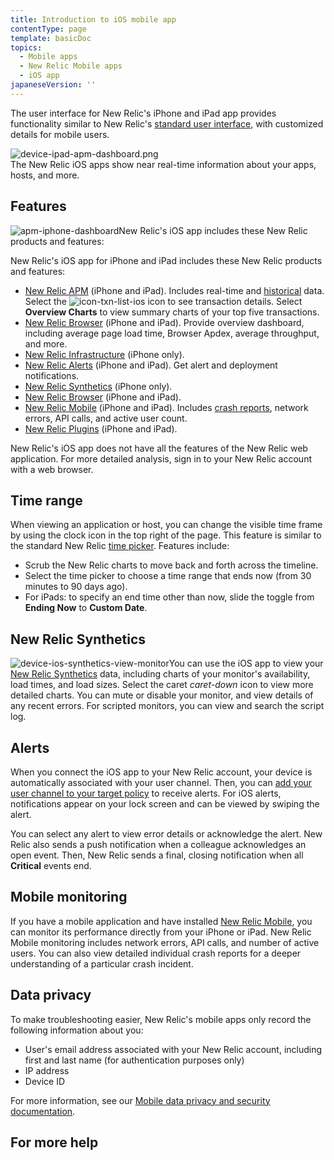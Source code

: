 ```yaml
---
title: Introduction to iOS mobile app
contentType: page
template: basicDoc
topics:
  - Mobile apps
  - New Relic Mobile apps
  - iOS app
japaneseVersion: ''
---
```


The user interface for New Relic's iPhone and iPad app provides functionality similar to New Relic's [standard user interface](/docs/site/standard-dashboard-features), with customized details for mobile users.

<div
  className="dnd-atom-wrapper type-image context-inline_image"
  contentEditable="false"
>
  <div className="dnd-drop-wrapper"><img typeof="foaf:Image" src="https://docs-dev.newrelic.com/sites/default/files/styles/inline_660px/public/thumbnails/image/device-ipad-apm-overview-page.png?itok=s5FrE1ZR" width={700} height={473} alt="device-ipad-apm-dashboard.png" title="device-ipad-apm-dashboard.png"/></div><div className="dnd-legend-wrapper" contentEditable="true"><div className="meta">The New Relic iOS apps show near real-time information about your apps, hosts, and more.</div></div>
</div>

## Features

![apm-iphone-dashboard](/sites/default/files/thumbnails/image/device-iphone-apm-dashboard.png "apm-iphone-dashboard")New Relic's iOS app includes these New Relic products and features:

New Relic's iOS app for iPhone and iPad includes these New Relic products and features:

* [New Relic APM](/docs/apm) (iPhone and iPad). Includes real-time and [historical](#time) data. Select the ![icon-txn-list-ios](/sites/default/files/thumbnails/image/icon-txn-list-ios.png "icon-txn-list-ios") icon to see transaction details. Select **Overview Charts** to view summary charts of your top five transactions.
* [New Relic Browser](https://docs.newrelic.com/docs/browser) (iPhone and iPad). Provide overview dashboard, including average page load time, Browser Apdex, average throughput, and more.
* [New Relic Infrastructure](/docs/infrastructure) (iPhone only).
* [New Relic Alerts](#ios-alerts) (iPhone and iPad). Get alert and deployment notifications.
* [New Relic Synthetics](#synthetics) (iPhone only).
* [New Relic Browser](/docs/browser) (iPhone and iPad).
* [New Relic Mobile](#monitoring) (iPhone and iPad). Includes [crash reports](/docs/mobile-monitoring/mobile-monitoring-ui/mobile-app-dashboards/mobile-apps-crash-dashboard), network errors, API calls, and active user count.
* [New Relic Plugins](/docs/plugins/plugins-new-relic/getting-started/introduction-new-relic-plugins) (iPhone and iPad).

New Relic's iOS app does not have all the features of the New Relic web application. For more detailed analysis, sign in to your New Relic account with a web browser.

## Time range

When viewing an application or host, you can change the visible time frame by using the clock icon in the top right of the page. This feature is similar to the standard New Relic [time picker](/docs/site/timepicker-setting-time-periods-to-view-data). Features include:

* Scrub the New Relic charts to move back and forth across the timeline.
* Select the time picker to choose a time range that ends now (from 30 minutes to 90 days ago).
* For iPads: to specify an end time other than now, slide the toggle from **Ending Now** to **Custom Date**.

## New Relic Synthetics

![device-ios-synthetics-view-monitor](/sites/default/files/thumbnails/image/device-ios-synthetics-view-monitor.png "device-synthetics-view-monitor")You can use the iOS app to view your [New Relic Synthetics](/docs/synthetics/new-relic-synthetics/getting-started/new-relic-synthetics) data, including charts of your monitor's availability, load times, and load sizes. Select the caret _caret-down_ icon to view more detailed charts. You can mute or disable your monitor, and view details of any recent errors. For scripted monitors, you can view and search the script log.

## Alerts

When you connect the iOS app to your New Relic account, your device is automatically associated with your user channel. Then, you can [add your user channel to your target policy](/docs/alerts/new-relic-alerts-beta/managing-notification-channels/notification-channels-controlling-where-send-alerts#mobile-push) to receive alerts. For iOS alerts, notifications appear on your lock screen and can be viewed by swiping the alert.

You can select any alert to view error details or acknowledge the alert. New Relic also sends a push notification when a colleague acknowledges an open event. Then, New Relic sends a final, closing notification when all **Critical** events end.

## Mobile monitoring

If you have a mobile application and have installed [New Relic Mobile](/docs/mobile-apps/new-relic-mobile), you can monitor its performance directly from your iPhone or iPad. New Relic Mobile monitoring includes network errors, API calls, and number of active users. You can also view detailed individual crash reports for a deeper understanding of a particular crash incident.

## Data privacy

To make troubleshooting easier, New Relic's mobile apps only record the following information about you:

* User's email address associated with your New Relic account, including first and last name (for authentication purposes only)
* IP address
* Device ID

For more information, see our [Mobile data privacy and security documentation](/docs/mobile-monitoring/new-relic-mobile/get-started/security-mobile-apps).

## For more help
